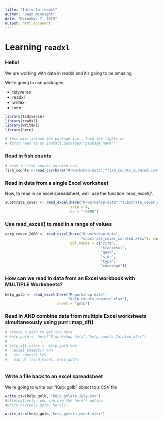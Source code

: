 ```yaml
---
title: "Intro to readxl"
author: "Sean McKnight"
date: "December 7, 2019"
output: html_document
---
```


# Learning `readxl`
### Hello!

We are working with data in readxl and it's going to be amazing

We're going to use packages: 

- tidyverse
- readxl
- writexl
- here

```r
library(tidyverse)
library(readxl)
library(writexl)
library(here)

# this will attach the package i.e., turn the lights on
# first need to do install.packages("package_name")
```

### Read in fish counts

```r
# read in fish_counts_curated.csv
fish_counts <-read_csv(here("R-workshop-data","fish_counts_curated.csv"))
```

### Read in data from a single Excel worksheet

Now, to read in an excel spreadsheet, we'll use the function 'read_excel()'.

```r
substrate_cover <- read_excel(here("R-workshop-data","substrate_cover_curated.xlsx"),
                              skip = 4,
                              na = "-9999")
```


### Use read_excel() to read in a range of values

```r
carp_cover_2000 <- read_excel(here("R-workshop-data",
                                   "substrate_cover_curated.xlsx"), range = "D12:I15",
                              col_names = c("site",
                                            "transesct",
                                            "quad",
                                            "side",
                                            "type",
                                            "coverage"))
```


### How can we read in data from an Excel workbook with MULTIPLE Worksheets?


```r
kelp_golb <- read_excel(here("R-workshop-data",
                             "kelp_counts_curated.xlsx"),
                        sheet = "golb")
```

### Read in AND combine data from multiple Excel worksheets simultaneously using purr::map_df()

```r
# create a path to get the data
# kelp_path <- here("R-workshop-data","kelp_counts_Curated.xlsx")
# 
# kelp_all_sites <- kelp_path %>%
#   excel_sheets() %>% 
#   set_names() %>% 
#   map_df (read_excel, kelp_path)
                  

```


### Write a file back to an excel spreadsheet

We're going to write our "Kelp_golb" object to a CSV file

```r
write_csv(kelp_golb, "kelp_goleta_july.csv")
#alternatively, you can use the here() option 
#write_csv(kelp_golb, here())

write_xlsx(kelp_golb,"kelp_goleta_excel.xlsx")
```

